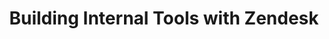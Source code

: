 ---
title: Building Internal Tools with Zendesk
description: How I've been building internal tools at Rendr with Zendesk and React
timestamp: 2024-02-03
tags:
  - zendesk
  - react
  - typescript
  - nx
  - vite
---